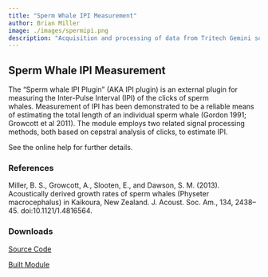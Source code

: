 ```yaml
---
title: "Sperm Whale IPI Measurement"
author: Brian Miller
image: ./images/spermipi.png
description: "Acquisition and processing of data from Tritech Gemini sonars."
---
```


## Sperm Whale IPI Measurement

The "Sperm whale IPI Plugin" (AKA IPI plugin) is an external plugin for measuring the Inter-Pulse Interval (IPI) of the clicks of sperm whales. Measurement of IPI has been demonstrated to be a reliable means of estimating the total length of an individual sperm whale (Gordon 1991; Growcott et al 2011). The module employs two related signal processing methods, both based on cepstral analysis of clicks, to estimate IPI.

See the online help for further details.

### References

Miller, B. S., Growcott, A., Slooten, E., and Dawson, S. M. (2013). Acoustically derived growth rates of sperm whales (Physeter macrocephalus) in Kaikoura, New Zealand. J. Acoust. Soc. Am., 134, 2438–45. doi:10.1121/1.4816564.

### Downloads


[Source Code](https://github.com/PAMGuard/SpermWhaleIPI)

[Built Module](https://github.com/PAMGuard/SpermWhaleIPI/releases/tag/V2023.12.01)
